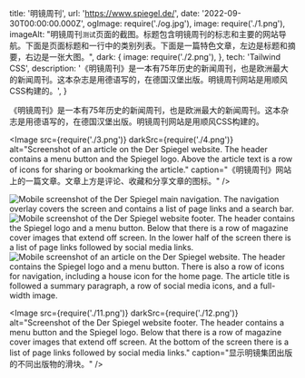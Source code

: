  title: '明镜周刊',
  url: 'https://www.spiegel.de/',
  date: '2022-09-30T00:00:00.000Z',
  ogImage: require('./og.jpg'),
  image: require('./1.png'),
  imageAlt: "明镜周刊`测试`页面的截图。标题包含明镜周刊的标志和主要的网站导航。下面是页面标题和一行中的类别列表。下面是一篇特色文章，左边是标题和摘要，右边是一张大图。",
  dark: {
    image: require('./2.png'),
  },
  tech: 'Tailwind CSS',
  description: '《明镜周刊》是一本有75年历史的新闻周刊，也是欧洲最大的新闻周刊。这本杂志是用德语写的，在德国汉堡出版。明镜周刊网站是用顺风CSS构建的。',
}

<Intro title="欧洲最大的新闻周刊。">

《明镜周刊》是一本有75年历史的新闻周刊，也是欧洲最大的新闻周刊。这本杂志是用德语写的，在德国汉堡出版。明镜周刊网站是用顺风CSS构建的。

</Intro>

<Image src={require('./3.png')} darkSrc={require('./4.png')} alt="Screenshot of an article on the Der Spiegel website. The header contains a menu button and the Spiegel logo. Above the article text is a row of icons for sharing or bookmarking the article." caption="《明镜周刊》网站上的一篇文章。文章上方是评论、收藏和分享文章的图标。" />

<Mobile caption="《明镜周刊》在移动设备上的阅读体验，包括网站导航的样子。">
  <Image src={require('./5.png')} darkSrc={require('./6.png')} alt="Mobile screenshot of the Der Spiegel main navigation. The navigation overlay covers the screen and contains a list of page links and a search bar." />
  <Image src={require('./7.png')} darkSrc={require('./8.png')} alt="Mobile screenshot of the Der Spiegel website footer. The header contains the Spiegel logo and a menu button. Below that there is a row of magazine cover images that extend off screen. In the lower half of the screen there is a list of page links followed by social media links." />
  <Image src={require('./9.png')} darkSrc={require('./10.png')} alt="Mobile screenshot of an article on the Der Spiegel website. The header contains the Spiegel logo and a menu button. There is also a row of icons for navigation, including a house icon for the home page. The article title is followed a summary paragraph, a row of social media icons, and a full-width image." />
</Mobile>

<Image src={require('./11.png')} darkSrc={require('./12.png')} alt="Screenshot of the Der Spiegel website footer. The header contains a menu button and the Spiegel logo. Below that there is a row of magazine cover images that extend off screen. At the bottom of the screen there is a list of page links followed by social media links." caption="显示明镜集团出版的不同出版物的滑块。" />

